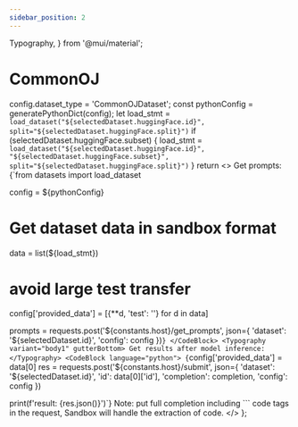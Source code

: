 ```yaml
---
sidebar_position: 2
---
```

  Typography,
} from '@mui/material';

# CommonOJ

  config.dataset_type = 'CommonOJDataset';
  const pythonConfig = generatePythonDict(config);
  let load_stmt = `load_dataset("${selectedDataset.huggingFace.id}", split="${selectedDataset.huggingFace.split}")`
  if (selectedDataset.huggingFace.subset) {
    load_stmt = `load_dataset("${selectedDataset.huggingFace.id}", "${selectedDataset.huggingFace.subset}", split="${selectedDataset.huggingFace.split}")`
  }
  return  <>
    <Typography variant="body1" gutterBottom>
      Get prompts:
    </Typography>
    <CodeBlock language="python">
      {`from datasets import load_dataset

config = ${pythonConfig}

# Get dataset data in sandbox format
data = list(${load_stmt})

# avoid large test transfer
config['provided_data'] = [{**d, 'test': ''} for d in data]

prompts = requests.post('${constants.host}/get_prompts', json={
  'dataset': '${selectedDataset.id}',
  'config': config
})`}
    </CodeBlock>
    <Typography variant="body1" gutterBottom>
      Get results after model inference:
    </Typography>
    <CodeBlock language="python">
      {`config['provided_data'] = data[0]
res = requests.post('${constants.host}/submit', json={
  'dataset': '${selectedDataset.id}',
  'id': data[0]['id'],
  'completion': completion,
  'config': config
})

print(f'result: {res.json()}')`}
    </CodeBlock>
    <Typography variant="body1" gutterBottom>
      Note: put full completion including ``` code tags in the request, Sandbox will handle the extraction of code.
    </Typography>
  </>
};

<DatasetSelector datasetKey="CommonOJ" generateDocFunc={generateDocFunc} />
